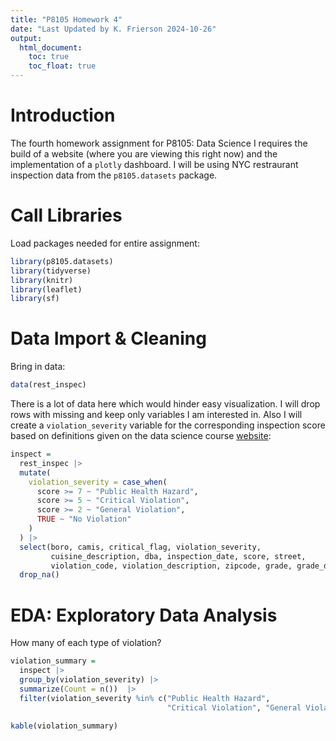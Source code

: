 ```yaml
---
title: "P8105 Homework 4"
date: "Last Updated by K. Frierson 2024-10-26"
output: 
  html_document:
    toc: true
    toc_float: true
---
```

# Introduction

The fourth homework assignment for P8105: Data Science I requires the build of a website (where you are viewing this right now) and the implementation of a `plotly` dashboard. I will be using NYC restraurant inspection data from the `p8105.datasets` package.

# Call Libraries

Load packages needed for entire assignment:
```r
library(p8105.datasets)
library(tidyverse)
library(knitr)
library(leaflet)
library(sf)
```

# Data Import & Cleaning

Bring in data: 
```r
data(rest_inspec)
```

There is a lot of data here which would hinder easy visualization. I will drop rows with missing and keep only variables I am interested in. Also I will create a `violation_severity` variable  for the corresponding inspection score based on definitions given on the data science course [website](https://p8105.com/dataset_restaurant_inspections.html): 
```r
inspect = 
  rest_inspec |>
  mutate(
    violation_severity = case_when(
      score >= 7 ~ "Public Health Hazard",
      score >= 5 ~ "Critical Violation",
      score >= 2 ~ "General Violation",
      TRUE ~ "No Violation"
    )
  ) |> 
  select(boro, camis, critical_flag, violation_severity,
         cuisine_description, dba, inspection_date, score, street,
         violation_code, violation_description, zipcode, grade, grade_date) |>   
  drop_na() 
```


# EDA: Exploratory Data Analysis

How many of each type of violation?
```r
violation_summary =
  inspect |>
  group_by(violation_severity) |>  
  summarize(Count = n())  |> 
  filter(violation_severity %in% c("Public Health Hazard", 
                                   "Critical Violation", "General Violation"))

kable(violation_summary)

```
